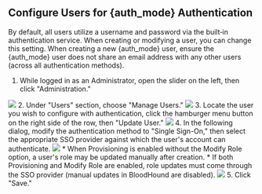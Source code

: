 ## Configure Users for {auth_mode} Authentication

By default, all users utilize a username and password via the built‑in authentication service. When creating or modifying a user, you can change this setting. When creating a new {auth_mode} user, ensure the {auth_mode} user does not share an email address with any other users (across all authentication methods).

1.  While logged in as an Administrator, open the slider on the left, then click "Administration."
<Frame>
  <img src="/images/sso/select_administration.png"/>
</Frame>
2.  Under "Users" section, choose "Manage Users."
<Frame>
  <img src="/images/sso/select_manage_users.png"/>
</Frame>
3.  Locate the user you wish to configure with authentication, click the hamburger menu button on the right side of the row, then "Update User."
<Frame>
  <img src="/images/sso/user_hamburger.png"/>
</Frame>
4.  In the following dialog, modify the authentication method to "Single Sign-On," then select the appropriate SSO provider against which the user's account can authenticate.
<Frame>
  <img src="/images/sso/update_user_no_provision.png"/>
</Frame>
 * When Provisioning is enabled without the Modify Role option, a user's role may be updated manually after creation.
 * If both Provisioning and Modify Role are enabled, role updates must come through the SSO provider (manual updates in BloodHound are disabled).
<Frame>
  <img src="/images/sso/update_user_with_provision.png"/>
</Frame>
5.  Click "Save."
